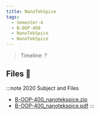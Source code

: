 ```yaml
---
title: NanoTekSpice
tags:
  - Semester-4
  - B-OOP-400
  - NanoTekSpice
  - NanoTekSpice
---
```

> Timeline: ?


## Files 📂

:::note 2020 Subject and Files
- [B-OOP-400_nanotekspice.zip](https://github.com/Studio-17/Epitech-Subjects/raw/main/Semester-4/B-OOP-400/NanoTekSpice/NanoTekSpice/B-OOP-400_nanotekspice.zip)
- [B-OOP-400_nanotekspice.pdf](https://github.com/Studio-17/Epitech-Subjects/raw/main/Semester-4/B-OOP-400/NanoTekSpice/NanoTekSpice/B-OOP-400_nanotekspice.pdf)
:::

